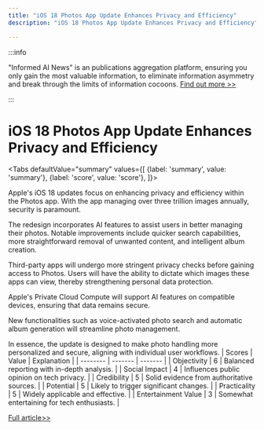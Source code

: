 ```yaml
---
title: "iOS 18 Photos App Update Enhances Privacy and Efficiency"
description: "iOS 18 Photos App Update Enhances Privacy and Efficiency"

---
```



:::info

"Informed AI News" is an publications aggregation platform, ensuring you only gain the most valuable information, to eliminate information asymmetry and break through the limits of information cocoons.  [Find out more >>](/)

:::

# iOS 18 Photos App Update Enhances Privacy and Efficiency


<Tabs
	defaultValue="summary"
	values={[
	{label: 'summary', value: 'summary'},
	{label: 'score', value: 'score'},
]}>
<TabItem value="summary">


Apple's iOS 18 updates focus on enhancing privacy and efficiency within the Photos app. With the app managing over three trillion images annually, security is paramount.

The redesign incorporates AI features to assist users in better managing their photos. Notable improvements include quicker search capabilities, more straightforward removal of unwanted content, and intelligent album creation.

Third-party apps will undergo more stringent privacy checks before gaining access to Photos. Users will have the ability to dictate which images these apps can view, thereby strengthening personal data protection.

Apple's Private Cloud Compute will support AI features on compatible devices, ensuring that data remains secure.

New functionalities such as voice-activated photo search and automatic album generation will streamline photo management.

In essence, the update is designed to make photo handling more personalized and secure, aligning with individual user workflows.
</TabItem>
<TabItem value="score">
	| Scores     | Value   | Explanation |
	| -------- | ------- | ------- |
	| Objectivity  | 6    | Balanced reporting with in-depth analysis.    |
	| Social Impact | 4     | Influences public opinion on tech privacy.    |
	| Credibility    | 5    | Solid evidence from authoritative sources.    |
	| Potential    | 5    | Likely to trigger significant changes.    |
	| Practicality    | 5    | Widely applicable and effective.    |
	| Entertainment Value    | 3    | Somewhat entertaining for tech enthusiasts.    |
</TabItem>
</Tabs>

[Full article>>](https://appleinsider.com/articles/24/07/06/more-than-just-a-redesign-apples-next-photos-version-will-also-beef-up-security)
